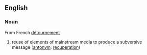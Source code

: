 == English ==

=== Noun ===

From French [[détournement]]

# {{sociology}} reuse of elements of mainstream media to produce a subversive message ([[antonym]]: [[recuperation]])

{{wikipedia}}